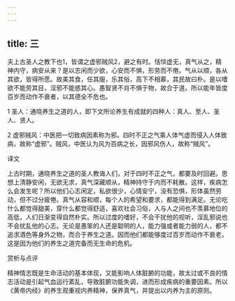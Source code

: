 ```yaml
---
---
---
```

title: 三
---




夫上古圣人之教下也1，皆谓之虚邪贼风2，避之有时。恬惔虚无，真气从之，精神内守，病安从来？是以志闲而少欲，心安而不惧，形劳而不倦。气从以顺，各从其欲，皆得所愿。故美其食，任其服，乐其俗，高下不相慕，其民故曰朴。是以嗜欲不能劳其目，淫邪不能惑其心。愚智贤不肖不惧于物，故合于道。所以能年皆度百岁而动作不衰者，以其德全不危也。

1 圣人：通晓养生之道的人，即下文所论养生有成就的四种人：真人、至人、圣人、贤人。

2 虚邪贼风：中医把一切致病因素称为邪。四时不正之气乘人体气虚而侵入人体致病，故称“虚邪”。贼风，中医认为风为百病之长，因邪风伤人，故称“贼风”。

译文

上古时期，通晓养生之道的圣人教诲人们，对于四时不正之气，都要及时回避。思想上清静安闲，无欲无求，真气深藏顺从，精神持守于内而不耗散。这样，疾病怎么会发生呢？所以他们心志闲定，私欲很少，心情安宁，没有恐惧，形体虽然劳动，但不过分疲倦。真气从容和顺，每个人的希望和要求，都能得到满足。无论吃什么都觉得甜美，穿什么都觉得舒适，喜欢社会习俗，人与人之间也不羡慕地位的高低，人们日渐变得自然朴实。所以过度的嗜好，不会干扰他的视听，淫乱邪说也不会扰乱他的心志。无论是愚笨的人还是聪明的人，能力强或者能力弱的人，都不追求酒色等身外之物，而合于养生之道。因而他们都能够度过百岁而动作不衰老，这是因为他们的养生之道完备而无生命的危机。

赏析与点评

精神情志既是生命活动的基本体现，又能影响人体脏腑的功能，故太过或不良的情志活动是引起气血运行紊乱，导致脏腑功能失调，进而形成疾病的重要因素。所以《黄帝内经》的养生观重视内养精神，保养真气，并提出以内养为主的原则。